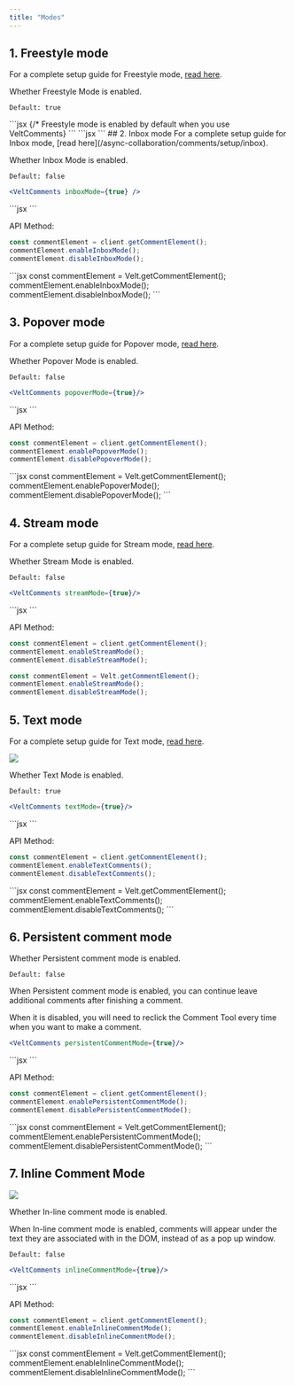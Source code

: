 ```yaml
---
title: "Modes"
---
```



## 1. Freestyle mode

<Info>For a complete setup guide for Freestyle mode, [read here](/async-collaboration/comments/setup/freestyle).</Info>

Whether Freestyle Mode is enabled.

`Default: true`

<Tabs>
<Tab title="React / Next.js">
```jsx
<VeltComments/> {/* Freestyle mode is enabled by default when you use VeltComments}
```
</Tab>

<Tab title="HTML">
```jsx
<!-- Freestyle mode is enabled by default when you use velt-comments -->
<velt-comments></velt-comments> 
```
</Tab>


</Tabs>
## 2. Inbox mode
<Info>For a complete setup guide for Inbox mode, [read here](/async-collaboration/comments/setup/inbox).</Info>

Whether Inbox Mode is enabled.

`Default: false`
<Tabs>
<Tab title="React / Next.js">
```jsx
<VeltComments inboxMode={true} />
```
</Tab>

<Tab title="HTML">
```jsx
<velt-comments inbox-mode="true"></velt-comments> 
```
</Tab>
</Tabs>


API Method:
<Tabs>
<Tab title="React / Next.js">
```jsx
const commentElement = client.getCommentElement();
commentElement.enableInboxMode();
commentElement.disableInboxMode();
```
</Tab>

<Tab title="HTML">
```jsx
const commentElement = Velt.getCommentElement();
commentElement.enableInboxMode();
commentElement.disableInboxMode();
```
</Tab>
</Tabs>


## 3. Popover mode
<Info>For a complete setup guide for Popover mode, [read here](/async-collaboration/comments/setup/popover).</Info>

Whether Popover Mode is enabled.

`Default: false`
<Tabs>
<Tab title="React / Next.js">
```jsx
<VeltComments popoverMode={true}/>
```
</Tab>

<Tab title="HTML">
```jsx
<velt-comments popover-mode="true"></velt-comments> 
```

</Tab>


</Tabs>


API Method:
<Tabs>
<Tab title="React / Next.js">
```jsx
const commentElement = client.getCommentElement();
commentElement.enablePopoverMode();
commentElement.disablePopoverMode();
```
</Tab>

<Tab title="HTML">
```jsx
const commentElement = Velt.getCommentElement();
commentElement.enablePopoverMode();
commentElement.disablePopoverMode();
```
</Tab>
</Tabs>


## 4. Stream mode
<Info>For a complete setup guide for Stream mode, [read here](/async-collaboration/comments/setup/stream).</Info>

Whether Stream Mode is enabled.

`Default: false`
<Tabs>
<Tab title="React / Next.js">
```jsx
<VeltComments streamMode={true}/>
```
</Tab>

<Tab title="HTML">
```jsx
<velt-comments stream-mode="true"></velt-comments> 
```

</Tab>


</Tabs>


API Method:
<Tabs>
<Tab title="React / Next.js">
```jsx
const commentElement = client.getCommentElement();
commentElement.enableStreamMode();
commentElement.disableStreamMode();
```
</Tab>

<Tab title="HTML">

```jsx
const commentElement = Velt.getCommentElement();
commentElement.enableStreamMode();
commentElement.disableStreamMode();
```
</Tab>
</Tabs>


## 5. Text mode

<Info>For a complete setup guide for Text mode, [read here](/async-collaboration/comments/setup/text).</Info>

![](/images/text-comment.png)


Whether Text Mode is enabled.

`Default: true`
<Tabs>
<Tab title="React / Next.js">
```jsx
<VeltComments textMode={true}/>
```
</Tab>

<Tab title="HTML">
```jsx
<velt-comments text-mode="true"></velt-comments> 
```

</Tab>


</Tabs>


API Method:
<Tabs>
<Tab title="React / Next.js">
```jsx
const commentElement = client.getCommentElement();
commentElement.enableTextComments();
commentElement.disableTextComments();
```
</Tab>

<Tab title="HTML">
```jsx
const commentElement = Velt.getCommentElement();
commentElement.enableTextComments();
commentElement.disableTextComments();
```
</Tab>
</Tabs>


## 6. Persistent comment mode
Whether Persistent comment mode is enabled.

`Default: false`

When Persistent comment mode is enabled, you can continue leave additional comments after finishing a comment. 

When it is disabled, you will need to reclick the Comment Tool every time when you want to make a comment.
<Tabs>
<Tab title="React / Next.js">
```jsx
<VeltComments persistentCommentMode={true}/>
```
</Tab>

<Tab title="HTML">
```jsx
<velt-comments persistent-comment-mode="true"></velt-comments> 
```

</Tab>


</Tabs>


API Method:
<Tabs>
<Tab title="React / Next.js">
```jsx
const commentElement = client.getCommentElement();
commentElement.enablePersistentCommentMode();
commentElement.disablePersistentCommentMode();
```
</Tab>

<Tab title="HTML">
```jsx
const commentElement = Velt.getCommentElement();
commentElement.enablePersistentCommentMode();
commentElement.disablePersistentCommentMode();
```
</Tab>
</Tabs>


## 7. Inline Comment Mode
![](/images/text-comment-opened.png)

Whether In-line comment mode is enabled.

When In-line comment mode is enabled, comments will appear under the text they are associated with in the DOM, instead of as a pop up window.

`Default: false`
<Tabs>
<Tab title="React / Next.js">
```jsx
<VeltComments inlineCommentMode={true}/>
```
</Tab>

<Tab title="HTML">
```jsx
<velt-comments inline-comment-mode="true"></velt-comments> 
```

</Tab>


</Tabs>


API Method:
<Tabs>
<Tab title="React / Next.js">
```jsx
const commentElement = client.getCommentElement();
commentElement.enableInlineCommentMode();
commentElement.disableInlineCommentMode();
```
</Tab>

<Tab title="HTML">
```jsx
const commentElement = Velt.getCommentElement();
commentElement.enableInlineCommentMode();
commentElement.disableInlineCommentMode();
```
</Tab>
</Tabs>
